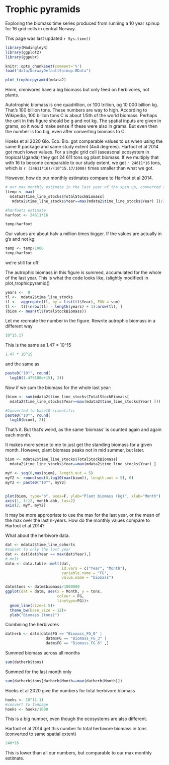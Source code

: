 # Trophic pyramids

Exploring the biomass time series produced from running a 10 year spinup for 16 grid cells in central Norway.

This page was last updated ```r Sys.time() ```

```r
library(MadingleyR)
library(ggplot2)
library(ggpubr)

knitr::opts_chunk$set(comment='%')
load("data/NorwayDefaultSpinup.RData")
```

```r
plot_trophicpyramid(mdata2)
```

Hmm, omnivores have a big biomass but only feed on herbivores, not plants.

Autotrophic biomass is one quadrillion, or 100 trillion, og 10 000 billion kg. That's 100 billion tons. These numbers are way to high. According to Wikipedia, 100 billion tons C is about 1/5th of the world biomass. Perhaps the unit in this figure should be g and not kg. The spatial inputs are given in grams, so it would make sense if these were also in grams. But even then the number is too big, even after converting biomass to C.

Hoeks et al 2020 Glo. Eco. Bio. got comparable values to us when using the same R package and same study extent (4x4 degrees). Harfoot et al 2014 got much lower values. For a single grid cell (aseasonal ecosystem in tropical Uganda) they got 24 611 tons og plant biomass. If we multiply that with 16 to become comparable to our study extent, we get `r 24611*16 ` tons, which is `r (24611*16)/(10^15.17/1000) ` times smaller than what we got. 

However, how do our monthly estimates compare to Harfoot et al 2014.
```r
# our max monthly estimate in the last year of the spin up, converted to tons:
(temp <- max(
  mdata2$time_line_stocks$TotalStockBiomass[
   mdata2$time_line_stocks$Year==max(mdata2$time_line_stocks$Year) ])/1000)

#harfoots estimate 
harfoot <- 24611*16

temp/harfoot
```
Our values are about halv a million times bigger.
If the values are actually in g's and not kg:
```r
temp <- temp/1000
temp/harfoot
```
we're still far off. 




The autrophic biomass in this figure is summed, accumulated for the whole of the last year. This is what the code looks like, (slightly modified) in plot_trophicpyramid()
```r
years <-  0
tl <-  mdata2$time_line_stocks
tl <-  aggregate(tl, by = list(tl$Year), FUN = sum)
tl <-  tl[(nrow(tl) - length(years) + 1):nrow(tl), ]
(biom <- mean(tl$TotalStockBiomass))
```

Let me recreate the number in the figure. 
Rewrite autrophic biomass in a different way
```r
10^15.17
```
This is the same as 1.47 * 10^15
```r
1.47 * 10^15
```

and the same as
```r
paste0("10^", round(
  log10(1.479108e+15), 2))
```


Now if we sum the biomass for the whole last year:
```r
(biom <- sum(mdata2$time_line_stocks$TotalStockBiomass[
  mdata2$time_line_stocks$Year==max(mdata2$time_line_stocks$Year) ]))

#Converted to base10 scientific
paste0("10^", round(
  log10(biom), 2))

```
That's it. But that's weird, as the same 'biomass' is counted again and again each month.

It makes more sense to me to just get the standing biomass for a given month. However, plant biomass peaks not in mid summer, but later.
```r
biom <- mdata2$time_line_stocks$TotalStockBiomass[
  mdata2$time_line_stocks$Year==max(mdata2$time_line_stocks$Year) ]

myY <- seq(0,max(biom), length.out = 5)
myY2 <- round(seq(0,log10(max(biom)), length.out = 5), 0)
myY2 <- paste0("10^", myY2)


plot(biom, type="b", axes=F, ylab="Plant biomass (kg)", xlab="Month")
axis(1, 1:12, month.abb, las=2)
axis(2, myY, myY2)
```

It may be more appropriate to use the max for the last year, or the mean of the max over the last n-years.
How do the monthly values compare to Harfoot et al 2014?


What about the herbivore data.

```r
dat <- mdata2$time_line_cohorts
#subset to only the last year
dat <- dat[dat$Year == max(dat$Year),]
# melt
datm <- data.table::melt(dat,
                         id.vars = c("Year", "Month"),
                         variable.name = "FG",
                         value.name = "biomass")

datm$tons <- datm$biomass/1000000
ggplot(dat = datm, aes(x = Month, y = tons, 
                       colour = FG,
                       linetype=FG))+
  geom_line(size=1.5)+
  theme_bw(base_size = 12)+
  ylab("Biomass (tons)")
```

Combining the herbivores
```r
datherb <- datm[datm$FG == "Biomass_FG_0" |
                  datm$FG == "Biomass_FG_3" |
                  datm$FG == "Biomass_FG_6" ,]
```

Summed biomass across all months
```r
sum(datherb$tons)
```

Summed for the last month only
```r
sum(datherb$tons[datherb$Month==max(datherb$Month)])
```


Hoeks et al 2020 give the numbers for total herbivore biomass
```r
hoeks <- 10^11.11
#convert to tonnage
hoeks <- hoeks/1000
```
 This is a big number, even though the ecosystems are also different. 
 
Harfoot et al 2014 get this number fo total herbivore biomass in tons (converted to same spatial extent)
```r
240*16
```

This is lower than all our numbers, but comparable to our max monthly estimate.


